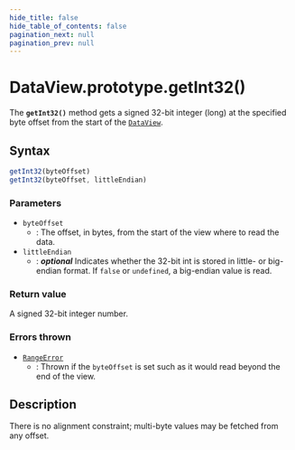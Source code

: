 ```yaml
---
hide_title: false
hide_table_of_contents: false
pagination_next: null
pagination_prev: null
---
```

# DataView.prototype.getInt32()

The **`getInt32()`** method gets a signed 32-bit integer (long)
at the specified byte offset from the start of the [`DataView`](../../../globals/DataView/DataView.mdx).

## Syntax

```js
getInt32(byteOffset)
getInt32(byteOffset, littleEndian)
```

### Parameters

- `byteOffset`
  - : The offset, in bytes, from the start of the view where to read the data.
- `littleEndian`
  - : _**optional**_ Indicates whether the 32-bit int is stored in
    little- or big-endian format. If `false` or
    `undefined`, a big-endian value is read.

### Return value

A signed 32-bit integer number.

### Errors thrown

- [`RangeError`](../../RangeError/RangeError.mdx)
  - : Thrown if the `byteOffset` is set such as it would read beyond the end of
    the view.

## Description

There is no alignment constraint; multi-byte values may be fetched from any offset.

